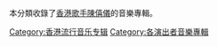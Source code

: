 本分類收錄了[[香港|香港]][[歌手|歌手]][[陳僖儀|陳僖儀]]的音樂專輯。
[[Category:香港流行音乐专辑|Category:香港流行音乐专辑]]
[[Category:各演出者音樂專輯|Category:各演出者音樂專輯]]